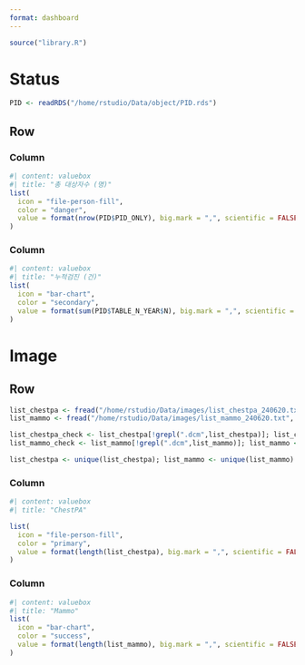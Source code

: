 ```yaml
---
format: dashboard
---
```


<script>
document.addEventListener('DOMContentLoaded', (event) => {
  document.getElementById('nav-overview').classList.add('active');
});
</script>

```r
source("library.R")
```

# Status

```r
PID <- readRDS("/home/rstudio/Data/object/PID.rds")

```

## Row
### Column
```r
#| content: valuebox
#| title: "총 대상자수 (명)"
list(
  icon = "file-person-fill",
  color = "danger",
  value = format(nrow(PID$PID_ONLY), big.mark = ",", scientific = FALSE)
)
```

### Column
```r
#| content: valuebox
#| title: "누적검진 (건)"
list(
  icon = "bar-chart",
  color = "secondary",
  value = format(sum(PID$TABLE_N_YEAR$N), big.mark = ",", scientific = FALSE)
)
```


# Image

## Row
```r
list_chestpa <- fread("/home/rstudio/Data/images/list_chestpa_240620.txt", header = FALSE, sep = ",")$V1
list_mammo <- fread("/home/rstudio/Data/images/list_mammo_240620.txt", header = FALSE, sep = ",")$V1

list_chestpa_check <- list_chestpa[!grepl(".dcm",list_chestpa)]; list_chestpa <- list_chestpa[grepl(".dcm",list_chestpa)]
list_mammo_check <- list_mammo[!grepl(".dcm",list_mammo)]; list_mammo <- list_mammo[grepl(".dcm",list_mammo)]

list_chestpa <- unique(list_chestpa); list_mammo <- unique(list_mammo)
```

### Column
```r
#| content: valuebox
#| title: "ChestPA"

list(
  icon = "file-person-fill",
  color = "primary",
  value = format(length(list_chestpa), big.mark = ",", scientific = FALSE)
)
```

### Column
```r
#| content: valuebox
#| title: "Mammo"
list(
  icon = "bar-chart",
  color = "success",
  value = format(length(list_mammo), big.mark = ",", scientific = FALSE)
)
```


